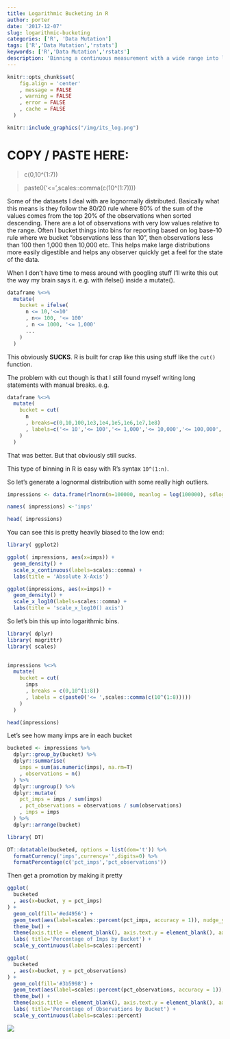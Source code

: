 ```yaml
---
title: Logarithmic Bucketing in R
author: porter
date: '2017-12-07'
slug: logarithmic-bucketing
categories: ['R', 'Data Mutation']
tags: ['R','Data Mutation','rstats']
keywords: ['R','Data Mutation','rstats']
description: 'Binning a continuous measurement with a wide range into logarithmic buckets'
---
```


```r

knitr::opts_chunk$set(
    fig.align = 'center'
    , message = FALSE
    , warning = FALSE
    , error = FALSE
    , cache = FALSE
  )

```

```r

knitr::include_graphics("/img/its_log.png")

```


<h1>COPY / PASTE HERE: </h1>

> c(0,10^(1:7))

> paste0('<= ',scales::comma(c(10^(1:7))))

Some of the datasets I deal with are lognormally distributed. Basically what this means is they follow the 80/20 rule where 80% of the sum of the values comes from the top 20% of the observations when sorted descending. There are a lot of observations with very low values relative to the range. Often I bucket things into bins for reporting based on log base-10 rule where we bucket "observations less than 10", then observations less than 100 then 1,000 then 10,000 etc. This helps make large distributions more easily digestible and helps any observer quickly get a feel for the state of the data.

When I don't have time to mess around with googling stuff I'll write this out the way my brain says it. e.g. with ifelse() inside a mutate().

```r
dataframe %<>%
  mutate(
    bucket = ifelse(
      n <= 10,'<=10'
      , n<= 100, '<= 100'
      , n <= 1000, '<= 1,000'
      ...
    )
  )
```

This obviously **SUCKS**. R is built for crap like this using stuff like the `cut()` function.

The problem with cut though is that I still found myself writing long statements with manual breaks. e.g.

```r
dataframe %<>%
  mutate(
    bucket = cut(
      n
      , breaks=c(0,10,100,1e3,1e4,1e5,1e6,1e7,1e8)
      , labels=c('<= 10','<= 100','<= 1,000','<= 10,000','<= 100,000','<= 1,000,000','<= 10,000,000','<= 100,000,000')
    )
  )
```

That was better. But that obviously still sucks.

This type of binning in R is easy with R's syntax `10^(1:n)`.

So let's generate a lognormal distribution with some really high outliers.

```r

impressions <- data.frame(rlnorm(n=100000, meanlog = log(100000), sdlog=log(5)))

names( impressions) <-'imps'

head( impressions)

```

You can see this is pretty heavily biased to the low end:

```r

library( ggplot2)

ggplot( impressions, aes(x=imps)) +
  geom_density() +
  scale_x_continuous(labels=scales::comma) +
  labs(title = 'Absolute X-Axis')

ggplot(impressions, aes(x=imps)) +
  geom_density() +
  scale_x_log10(labels=scales::comma) +
  labs(title = 'scale_x_log10() axis')

```

So let's bin this up into logarithmic bins.

```r
library( dplyr)
library( magrittr)
library( scales)

 
impressions %<>%
  mutate(
    bucket = cut(
      imps
      , breaks = c(0,10^(1:8))
      , labels = c(paste0('<= ',scales::comma(c(10^(1:8)))))
    )
  )

head(impressions)
```

Let's see how many imps are in each bucket

```r

bucketed <- impressions %>% 
  dplyr::group_by(bucket) %>% 
  dplyr::summarise(
    imps = sum(as.numeric(imps), na.rm=T)
    , observations = n()
  ) %>%
  dplyr::ungroup() %>% 
  dplyr::mutate(
    pct_imps = imps / sum(imps)
    , pct_observations = observations / sum(observations)
    , imps = imps
  ) %>%
  dplyr::arrange(bucket)

library( DT)

DT::datatable(bucketed, options = list(dom='t')) %>% 
  formatCurrency('imps',currency='',digits=0) %>% 
  formatPercentage(c('pct_imps','pct_observations'))

```

Then get a promotion by making it pretty

```r

ggplot(
  bucketed
  , aes(x=bucket, y = pct_imps)
) +
  geom_col(fill='#ed4956') +
  geom_text(aes(label=scales::percent(pct_imps, accuracy = 1)), nudge_y = 0.02) +
  theme_bw() +
  theme(axis.title = element_blank(), axis.text.y = element_blank(), axis.ticks.y = element_blank()) +
  labs( title='Percentage of Imps by Bucket') +
  scale_y_continuous(labels=scales::percent)

```

```r

ggplot(
  bucketed
  , aes(x=bucket, y = pct_observations)
) +
  geom_col(fill='#3b5998') +
  geom_text(aes(label=scales::percent(pct_observations, accuracy = 1)), nudge_y = 0.02) +
  theme_bw() +
  theme(axis.title = element_blank(), axis.text.y = element_blank(), axis.ticks.y = element_blank()) +
  labs( title='Percentage of Observations by Bucket') +
  scale_y_continuous(labels=scales::percent)


```



<img src='https://i.imgur.com/yRUGCRo.gif' />







